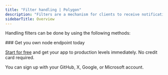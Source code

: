 ---
title: "Filter handling | Polygon"
description: "Filters are a mechanism for clients to receive notifications of changes to the Polygon blockchain. The methods described in this section allow developers to retrieve the changes that happened since the filter was last polled or allow them to delete it."
sidebarTitle: Overview
---

Handling filters can be done by using the following methods:

<CardGroup>
<Card title="eth_getFilterChanges | Polygon" href="/reference/polygon_node_api/filter_handling/eth_getFilterChanges" icon="angle-right" iconType="solid" horizontal />
<Card title="eth_uninstallFilter | Polygon" href="/reference/polygon_node_api/filter_handling/eth_uninstallFilter" icon="angle-right" iconType="solid" horizontal />
</CardGroup>

<Check>
  ### Get you own node endpoint today

  [Start for free](https://console.chainstack.com/) and get your app to production levels immediately. No credit card required.

  You can sign up with your GitHub, X, Google, or Microsoft account.
</Check>

